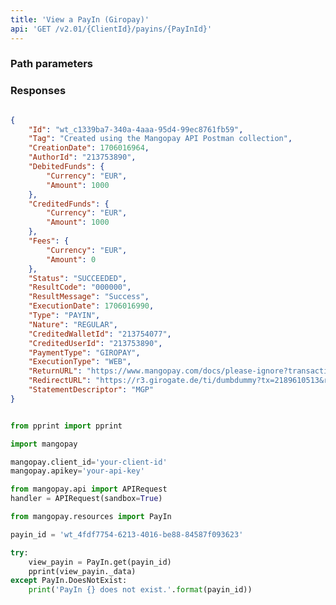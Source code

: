 ```yaml
---
title: 'View a PayIn (Giropay)'  
api: 'GET /v2.01/{ClientId}/payins/{PayInId}'  
---
```


  

### Path parameters  

<PayInId />  

### Responses  

<AccordionGroup><Accordion title="200 - Succeeded">  

<IdResponse />  

<TagResponse />  

<CreationDateResponse />  

<AuthorIdResponse />  

<DebitedFunds2Response />  

<CreditedFunds2Response />  

<Fees1Response />  

<Status2Response />  

<ResultCodeResponse />  

<ResultMessageResponse />  

<ExecutionDateResponse />  

<TypeResponse />  

<NatureResponse />  

<CreditedWalletIdResponse />  

<CreditedUserIdResponse />  

<PaymentType4Response />  

<ExecutionTypeResponse />  

<ReturnURLResponse />  

<StatementDescriptorResponse /></Accordion></AccordionGroup>  

<ResponseExample>  

```json 200 Succeeded  

{
    "Id": "wt_c1339ba7-340a-4aaa-95d4-99ec8761fb59",
    "Tag": "Created using the Mangopay API Postman collection",
    "CreationDate": 1706016964,
    "AuthorId": "213753890",
    "DebitedFunds": {
        "Currency": "EUR",
        "Amount": 1000
    },
    "CreditedFunds": {
        "Currency": "EUR",
        "Amount": 1000
    },
    "Fees": {
        "Currency": "EUR",
        "Amount": 0
    },
    "Status": "SUCCEEDED",
    "ResultCode": "000000",
    "ResultMessage": "Success",
    "ExecutionDate": 1706016990,
    "Type": "PAYIN",
    "Nature": "REGULAR",
    "CreditedWalletId": "213754077",
    "CreditedUserId": "213753890",
    "PaymentType": "GIROPAY",
    "ExecutionType": "WEB",
    "ReturnURL": "https://www.mangopay.com/docs/please-ignore?transactionId=wt_c1339ba7-340a-4aaa-95d4-99ec8761fb59",
    "RedirectURL": "https://r3.girogate.de/ti/dumbdummy?tx=2189610513&rs=PgH9CNC9c92i1xyeg8e8bGU8JFvjF5zv&cs=be0e66b86594c1a19c56e78510ffca67d37751d3f38eacff6404bf43c320b3ea",
    "StatementDescriptor": "MGP"
}  

 ```  

</ResponseExample>  

<RequestExample>  
  
```python Python  

from pprint import pprint

import mangopay

mangopay.client_id='your-client-id'
mangopay.apikey='your-api-key'

from mangopay.api import APIRequest
handler = APIRequest(sandbox=True)

from mangopay.resources import PayIn

payin_id = 'wt_4fdf7754-6213-4016-be88-84587f093623'

try:
    view_payin = PayIn.get(payin_id)
    pprint(view_payin._data)
except PayIn.DoesNotExist:
    print('PayIn {} does not exist.'.format(payin_id))  
```  

  
</RequestExample>